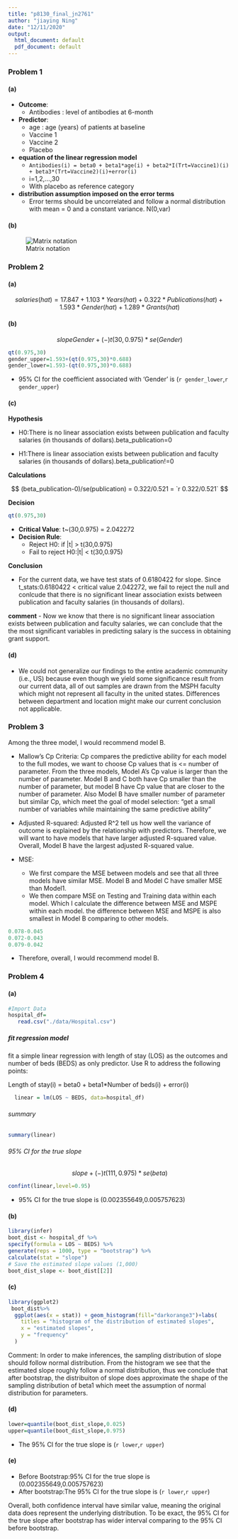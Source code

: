 ```yaml
---
title: "p8130_final_jn2761"
author: "jiaying Ning"
date: "12/11/2020"
output:
  html_document: default
  pdf_document: default
---
```


### Problem 1

#### (a)

- **Outcome**: 
  + Antibodies : level of antibodies at 6-month
- **Predictor**: 
  + age : age (years) of patients at baseline
  + Vaccine 1
  + Vaccine 2
  + Placebo

- **equation of the linear regression model**
  + `Antibodies(i) = beta0 + beta1*age(i) + beta2*I(Trt=Vaccine1)(i) + beta3*(Trt=Vaccine2)(i)+error(i)`
  + i=1,2,...,30
  + With placebo as reference category
  
- **distribution assumption imposed on the error terms**
  + Error terms should be uncorrelated and follow a normal distribution with mean = 0 and a constant variance. N(0,var)

#### (b)

![Matrix notation](./picture/matrix.jpg)


### Problem 2

#### (a)

$$salaries(hat) = 17.847 + 1.103*Years(hat) + 0.322*Publications(hat) + 1.593*Gender(hat) + 1.289*Grants(hat)$$

#### (b)
$$slopeGender +(-) t(30,0.975)*se(Gender)$$
```r
qt(0.975,30)
gender_upper=1.593+(qt(0.975,30)*0.688)
gender_lower=1.593-(qt(0.975,30)*0.688)
```
- 95% CI for the coefficient associated with ‘Gender’ is (`r gender_lower`,`r gender_upper`)

#### (c)

**Hypothesis**

  - H0:There is no linear association exists between publication and faculty salaries (in thousands of dollars).beta_publication=0

  - H1:There is  linear association exists between publication and faculty salaries (in thousands of dollars).beta_publication!=0


**Calculations**

$$ (beta_publication-0)/se(publication) = 0.322/0.521 = `r 0.322/0.521` $$



**Decision**

```r
qt(0.975,30)
```

  - **Critical Value**: t~(30,0.975) = 2.042272
  - **Decision Rule**:
    + Reject H0: if |t| > t(30,0.975)
    + Fail to reject H0:|t| < t(30,0.975)

**Conclusion**

  - For the current data, we have test stats of 0.6180422	for slope. Since t_stats:0.6180422 < critical value 2.042272, we fail to reject the null and conlcude that there is no significant linear association exists between publication and faculty salaries (in thousands of dollars).
  
**comment**
- Now we know that there is no significant linear association exists between publication and faculty salaries, we can conclude that the the most significant variables in predicting salary is the success in obtaining grant support.

#### (d)
- We could not generalize our findings to the entire academic community (i.e., US) because even though we yield some significance result from our current data, all of out samples are drawn from the MSPH faculty which might not represent all faculty in the united states. Differences between department and location might make our current conclusion not applicable.


### Problem 3

Among the three model, I would recommend model B.

- Mallow's Cp Criteria: Cp compares the predictive ability for each model to the full modes, we want to choose Cp values that is <= number of parameter. From the three models, Model A's Cp value is larger than the number of parameter. Model B and C both have Cp smaller than the number of parameter, but model B have Cp value that are closer to the number of parameter. Also Model B have smaller number of parameter but similar Cp, which meet the goal of model selection: "get a small number of variables while maintaining the same predictive ability"

- Adjusted R-squared: Adjusted R^2 tell us how well the variance of outcome is explained by the relationship with predictors. Therefore, we will want to have models that have larger adjusted R-squared value. Overall, Model B have the largest adjusted R-squared value.

- MSE: 
  - We first compare the MSE between models and see that all three models have similar MSE. Model B and Model C have smaller MSE than Model1.
  - We then compare MSE on Testing and Training data within each model. Which I calculate the difference between MSE and MSPE within each model. the difference between MSE and MSPE is also smallest in Model B comparing to other models.

```r
0.078-0.045
0.072-0.043
0.079-0.042
```

- Therefore, overall, I would recommend model B.

### Problem 4

#### (a)
```r

#Import Data 
hospital_df=
   read.csv("./data/Hospital.csv") 
```

##### fit regression model
fit a simple linear regression with length of stay (LOS) as the outcomes and number of beds (BEDS) as only predictor. Use R to address the following points:

Length of stay(i) = beta0 + beta1*Number of beds(i) + error(i)
```r
  linear = lm(LOS ~ BEDS, data=hospital_df)
```


###### summary
```r
summary(linear)
```

###### 95% CI for the true slope
$$slope +(-) t(111,0.975)*se(beta)$$
```r
confint(linear,level=0.95)
```
- 95% CI for the true slope is (0.002355649,0.005757623)

#### (b)


```r
library(infer)
boot_dist <- hospital_df %>%
specify(formula = LOS ~ BEDS) %>%
generate(reps = 1000, type = "bootstrap") %>%
calculate(stat = "slope")
# Save the estimated slope values (1,000)
boot_dist_slope <- boot_dist[[2]]
```

#### (c)
```r
library(ggplot2)
 boot_dist%>% 
  ggplot(aes(x = stat)) + geom_histogram(fill="darkorange3")+labs(
    titles = "histogram of the distribution of estimated slopes",
    x = "estimated slopes",
    y = "frequency"
  )
```

Comment: In order to make inferences, the sampling distribution of slope should follow normal distribution. From the histogram we see that the estimated slope roughly follow a normal distribution, thus we conclude that after bootstrap, the distribuiton of slope does approximate the shape of the sampling distribution of beta1 which meet the assumption of normal distribution for parameters.

#### (d)

```r
lower=quantile(boot_dist_slope,0.025)
upper=quantile(boot_dist_slope,0.975)
```

- The 95% CI for the true slope is (`r lower`,`r upper`)

#### (e)
- Before Bootstrap:95% CI for the true slope is (0.002355649,0.005757623)
- After bootstrap:The 95% CI for the true slope is (`r lower`,`r upper`)

Overall, both confidence interval have similar value, meaning the original data does represent the underlying distribution. To be exact, the 95% CI for the true slope after bootstrap has wider interval comparing to the 95% CI before bootstrap.

